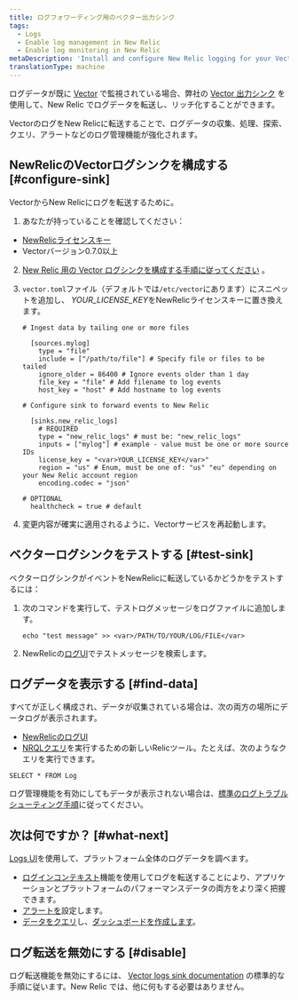 ```yaml
---
title: ログフォワーディング用のベクター出力シンク
tags:
  - Logs
  - Enable log management in New Relic
  - Enable log monitoring in New Relic
metaDescription: 'Install and configure New Relic logging for your Vector output sink, so you can use our enhanced log management capabilities.'
translationType: machine
---
```


ログデータが既に [Vector](https://vector.dev/) で監視されている場合、弊社の [Vector 出力シンク](https://vector.dev/docs/reference/configuration/sinks/new_relic/) を使用して、New Relic でログデータを転送し、リッチ化することができます。

VectorのログをNew Relicに転送することで、ログデータの収集、処理、探索、クエリ、アラートなどのログ管理機能が強化されます。

## NewRelicのVectorログシンクを構成する [#configure-sink]

VectorからNew Relicにログを転送するために。

1. あなたが持っていることを確認してください：

* [NewRelicライセンスキー](/docs/apis/intro-apis/new-relic-api-keys/#ingest-license-key)
* Vectorバージョン0.7.0以上

2. [New Relic 用の Vector ログシンクを構成する手順に従ってください](https://vector.dev/docs/reference/configuration/sinks/new_relic/) 。

3. `vector.toml`ファイル（デフォルトでは`/etc/vector`にあります）にスニペットを追加し、 <var>YOUR_LICENSE_KEY</var>をNewRelicライセンスキーに置き換えます。

   ```
   # Ingest data by tailing one or more files

     [sources.mylog]
       type = "file"
       include = ["/path/to/file"] # Specify file or files to be tailed
       ignore_older = 86400 # Ignore events older than 1 day
       file_key = "file" # Add filename to log events
       host_key = "host" # Add hostname to log events

   # Configure sink to forward events to New Relic

     [sinks.new_relic_logs]
       # REQUIRED
       type = "new_relic_logs" # must be: "new_relic_logs"
       inputs = ["mylog"] # example - value must be one or more source IDs
       license_key = "<var>YOUR_LICENSE_KEY</var>"
       region = "us" # Enum, must be one of: "us" "eu" depending on your New Relic account region
       encoding.codec = "json"

   # OPTIONAL
     healthcheck = true # default
   ```

4. 変更内容が確実に適用されるように、Vectorサービスを再起動します。

## ベクターログシンクをテストする [#test-sink]

ベクターログシンクがイベントをNewRelicに転送しているかどうかをテストするには：

1. 次のコマンドを実行して、テストログメッセージをログファイルに追加します。

   ```
   echo "test message" >> <var>/PATH/TO/YOUR/LOG/FILE</var>
   ```

2. NewRelicの[ログUI](https://one.newrelic.com/launcher/logger.log-launcher)でテストメッセージを検索します。

## ログデータを表示する [#find-data]

すべてが正しく構成され、データが収集されている場合は、次の両方の場所にデータログが表示されます。

* [NewRelicのログUI](https://one.newrelic.com/launcher/logger.log-launcher)
* [NRQLクエリ](/docs/chart-builder/use-chart-builder/choose-data/use-advanced-nrql-mode-specify-data)を実行するための新しいRelicツール。たとえば、次のようなクエリを実行できます。

```
SELECT * FROM Log
```

ログ管理機能を有効にしてもデータが表示されない場合は、[標準のログトラブルシューティング手順](/docs/logs/log-management/troubleshooting/no-log-data-appears-ui/)に従ってください。

<InstallFeedback/>

## 次は何ですか？ [#what-next]

[Logs UI](/docs/logs/log-management/ui-data/use-logs-ui/)を使用して、プラットフォーム全体のログデータを調べます。

* [ログインコンテキスト](/docs/logs/enable-log-management-new-relic/configure-logs-context/configure-logs-context-apm-agents/)機能を使用してログを転送することにより、アプリケーションとプラットフォームのパフォーマンスデータの両方をより深く把握できます。
* [アラートを](/docs/alerts-applied-intelligence/new-relic-alerts/alert-conditions/create-alert-conditions/)設定します。
* [データをクエリ](/docs/query-your-data/explore-query-data/get-started/introduction-querying-new-relic-data/)し、[ダッシュボードを作成します](/docs/query-your-data/explore-query-data/dashboards/introduction-dashboards/)。

## ログ転送を無効にする [#disable]

ログ転送機能を無効にするには、 [Vector logs sink documentation](https://vector.dev/docs/reference/configuration/sinks/new_relic/) の標準的な手順に従います。New Relic では、他に何もする必要はありません。